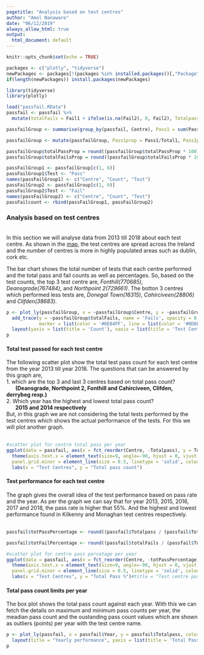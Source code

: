 ---
pagetitle: "Analysis based on test centres"
author: "Amol Nanaware"
date: "06/12/2019"
always_allow_html: true
output:
  html_document: default
---

```{r setup, include=FALSE}
knitr::opts_chunk$set(echo = TRUE)
```

```{r, warning=FALSE, echo=FALSE, include=FALSE}
packages <- c("plotly", "tidyverse")
newPackages <- packages[!(packages %in% installed.packages()[,"Package"])]
if(length(newPackages)) install.packages(newPackages)

library(tidyverse)
library(plotly)

```

```{r,echo=FALSE}
load("passfail.RData")
passfail <- passfail %>% 
  mutate(totalFails = Fail1 + ifelse(is.na(Fail2), 0, Fail2), Totalpass = Pass1 + ifelse(is.na(Pass2), 0, Pass2))
```


```{r,echo=FALSE}

passfailGroup <- summarise(group_by(passfail, Centre), Pass1 = sum(Pass1), Fail1 = sum(Fail1), Total1 = sum(Total1), Pass2 = sum(Pass2, na.rm = T), Fail2 = sum(Fail2, na.rm = T), Total2 = sum(Total2, na.rm = T), Totalpass = sum(Totalpass), totalFails = sum(totalFails))

passfailGroup <- mutate(passfailGroup, Pass1prop = Pass1/Total1, Pass2prop = Pass2/Total2, totalPassProp = (Totalpass / (Total1 + Total2)), totalFailsProp = (totalFails / (Total1 + Total2)))

```


```{r,echo=FALSE}
passfailGroup$totalPassProp = round((passfailGroup$totalPassProp * 100), digits = 2)
passfailGroup$totalFailsProp = round((passfailGroup$totalFailsProp * 100), digits = 2)

passFailGroup1 <- passfailGroup[c(1, 8)]
passFailGroup1$Test <- "Pass"
names(passFailGroup1) <- c("Centre", "Count", "Test")
passFailGroup2 <- passfailGroup[c(1, 9)]
passFailGroup2$Test <- "Fail"
names(passFailGroup2) <- c("Centre", "Count", "Test")
passFailcount <- rbind(passFailGroup1, passFailGroup2)
```

### Analysis based on test centres
<br/>In this section we will analyse data from 2013 till 2018 about each test centre. As shown in the <a href = "https://github.com/NanawareAmol/R-project_Road-safety/blob/master/Result/loc_spread_across_ireland.JPG">map</a>, the test centres are spread across the Ireland and the number of centres is more in highly populated areas such as dublin, cork etc. 

The bar chart shows the total number of tests that each centre performed and the total pass and fail counts as well as percentages. So, based on the test counts, the top 3 test centre are, *Fonthill(770685)*, *Deansgrade(767484)*, and *Northpoint 2(729661)*. The botton 3 centres which performed less tests are, *Donegal Town(16315)*, *Cahirciveen(28806)* and *Clifden(38683)*.

```{r,echo=FALSE, fig.width=9,fig.height=4}
p <- plot_ly(passfailGroup, x = ~passfailGroup$Centre, y = ~passfailGroup$Totalpass, type = 'bar', name = 'Pass', text = paste("Total tests = ", (passfailGroup$Totalpass+passfailGroup$totalFails), "<br>Passed =", passfailGroup$totalPassProp,"%", "<br>Failed =", passfailGroup$totalFailsProp,"%"), opacity = 0.5, marker = list(color = '#3AC3E3', line = list(color = '#0D6EB0', width = 1))) %>%
  add_trace(y = ~passfailGroup$totalFails, name = 'Fails', opacity = 0.5,
            marker = list(color = '#0E84FF', line = list(color = '#0D6EB0', width = 1))) %>%
  layout(yaxis = list(title = 'Count'), xaxis = list(title = 'Test Centres'), barmode = 'stack')
p
```

#### <b>Total test passed for each test centre</b>
The following scatter plot show the total test pass count for each test centre from the year 2013 till year 2018. The questions that can be answered by this graph are, <br/>
1. which are the top 3 and last 3 centres based on total pass count?<br/>
&nbsp;&nbsp;&nbsp;&nbsp;&nbsp;&nbsp;<b>(Deansgrade, Northpoint 2, Fonthill and Cahirciveen, Clifden, derrybeg resp.)</b><br/>
2. Which year has the highest and lowest total pass count?<br/>
&nbsp;&nbsp;&nbsp;&nbsp;&nbsp;&nbsp;<b>2015 and 2014 respectively</b><br/>
But, in this graph we are not considering the total tests performed by the test centres which shows the actual performance of the tests. For this we will plot another graph.
<br/><br/>
```{r,echo=FALSE, fig.width=9,fig.height=4}
#scatter plot for centre total pass per year
ggplot(data = passfail, aes(x = fct_reorder(Centre, -Totalpass), y = Totalpass, color = Year,  size = Totalpass)) + geom_point(alpha = 0.5) + 
  theme(axis.text.x = element_text(size=9, angle=-90, hjust = 0, vjust = 0.5), axis.ticks.x = element_blank(), panel.background = element_rect(fill = "white", colour = "lightblue"),
  panel.grid.minor = element_line(size = 0.5, linetype = 'solid', colour = "lightblue")) + 
  labs(x = "Test Centres", y = "Totol pass count")
```

#### <b>Test performance for each test centre</b>
The graph gives the overall idea of the test performance based on pass rate and the year.
As per the graph we can say that for year 2013, 2015, 2016, 2017 and 2018, the pass rate is higher that 55%. And the highest and lowest performance found in Kilkenny and Monaghan test centres respectively.<br/><br/>
```{r,echo=FALSE, fig.width=9,fig.height=4}
passfail$totPassPercentage <- round((passfail$Totalpass / (passfail$Totalpass + passfail$totalFails)) * 100, digits = 2)

passfail$totFailPercentage <- round((passfail$totalFails / (passfail$Totalpass + passfail$totalFails)) * 100, digits = 2)

#scatter plot for centre pass percetage per year
ggplot(data = passfail, aes(x = fct_reorder(Centre, -totPassPercentage), y = totPassPercentage, color = Year,  size = totPassPercentage)) + geom_point(alpha = 0.5) + 
  theme(axis.text.x = element_text(size=9, angle=-90, hjust = 0, vjust = 0.5), axis.ticks.x = element_blank(), panel.background = element_rect(fill = "white", colour = "lightblue"),
  panel.grid.minor = element_line(size = 0.5, linetype = 'solid', colour = "lightblue")) + 
  labs(x = "Test Centres", y = "Total Pass %")#title = "Test centre pass% per year", 
```

#### <b>Total pass count limits per year</b>
The box plot shows the total pass count against each year. With this we can fetch the details on maximum and minimum pass counts per year, the meadian pass count and the oustanding pass count values which are shown as outliers (points) per year with the test centre name.<br>
```{r,echo=FALSE, fig.width=9,fig.height=4}
p <- plot_ly(passfail, x = passfail$Year, y = passfail$Totalpass, color = ~passfail$Year, type = "box", text = paste("Centre = ", passfail$Centre)) %>%
  layout(title = "Yearly performance", yaxis = list(title = 'Total Pass Count'), xaxis = list(title = 'Year'))
p
```












